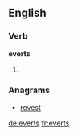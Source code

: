 ==English==

===Verb===
'''everts'''

# {{third-person singular of|evert}}

===Anagrams===
* [[revest#English|revest]]

[[de:everts]]
[[fr:everts]]
